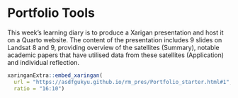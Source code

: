 # Portfolio Tools

This week's learning diary is to produce a Xarigan presentation and host it on a Quarto website. The content of the presentation includes 9 slides on Landsat 8 and 9, providing overview of the satellites (Summary), notable academic papers that have utilised data from these satellites (Application) and individual reflection.

```r
xaringanExtra::embed_xaringan(
  url = "https://asdfgukyu.github.io/rm_pres/Portfolio_starter.html#1",
  ratio = "16:10")
```
